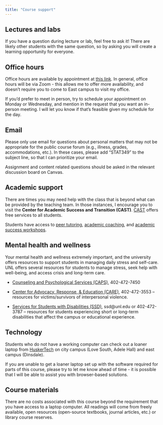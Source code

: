 ```yaml
---
title: "Course support"
---
```


## Lectures and labs

If you have a question during lecture or lab, feel free to ask it! There are likely other students with the same question, so by asking you will create a learning opportunity for everyone.

## Office hours

Office hours are available by appointment at [this link](https://calendly.com/vanderplas/office-hours). In general, office hours will be via Zoom - this allows me to offer more availability, and doesn't require you to come to East campus to visit my office.

If you'd prefer to meet in person, try to schedule your appointment on Monday or Wednesday, and mention in the request that you want an in-person meeting. I will let you know if that's feasible given my schedule for the day. 

## Email

Please only use email for questions about personal matters that may not be appropriate for the public course forum (e.g., illness, grades, accommodations, etc.). 
In these cases, please add "STAT349" to the subject line, so that I can prioritize your email.

Assignment and content related questions should be asked in the relevant discussion board on Canvas.

## Academic support

There are times you may need help with the class that is beyond what can be provided by the teaching team. In those instances, I encourage you to visit the **Center for Academic Success and Transition (CAST)**. [CAST](https://success.unl.edu/resources/) offers free services to all students.

Students have access to [peer tutoring](https://success.unl.edu/academic-support/study-stop/), [academic coaching](https://success.unl.edu/academic-support/), and [academic success workshops](https://success.unl.edu/academic-support/success-workshops/).

## Mental health and wellness

Your mental health and wellness extremely important, and the university offers resources to support students in managing daily stress and self-care. UNL offers several resources for students to manage stress, seek help with well-being, and access crisis and long-term care.

-   [Counseling and Psychological Services (CAPS)](https://caps.unl.edu/), 402-472-7450

-   [Center for Advocacy, Response, & Education (CARE)](https://care.unl.edu/), 402-472-3553 -- resources for victims/survivors of interpersonal violence.

-   [Services for Students with Disabilities (SSD)](https://ssd.unl.edu/), ssd\@unl.edu or 402-472-3787 -- resources for students experiencing short or long-term disabilities that affect the campus or educational experience.

## Technology

Students who do not have a working computer can check out a loaner laptop from [HuskerTech](https://libraries.unl.edu/laptop-checkout/) on city campus (Love South, Adele Hall) and east campus (Dinsdale).

If you are unable to get a loaner laptop set up with the software required for parts of this course, please try to let me know ahead of time - it is possible that I will be able to assist you with browser-based solutions.

## Course materials

There are no costs associated with this course beyond the requirement that you have access to a laptop computer. All readings will come from freely available, open resources (open-source textbooks, journal articles, etc.) or library course reserves.
